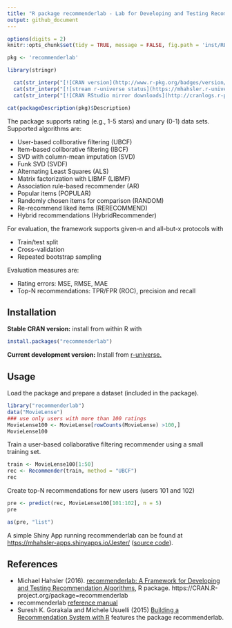 ```yaml
---
title: "R package recommenderlab - Lab for Developing and Testing Recommender Algorithms"
output: github_document
---
```


```r
options(digits = 2)
knitr::opts_chunk$set(tidy = TRUE, message = FALSE, fig.path = 'inst/README_files/')
```

```r
pkg <- 'recommenderlab'

library(stringr)

  cat(str_interp("[![CRAN version](http://www.r-pkg.org/badges/version/${pkg})](https://CRAN.R-project.org/package=${pkg})\n"))
  cat(str_interp("[![stream r-universe status](https://mhahsler.r-universe.dev/badges/${pkg})](https://mhahsler.r-universe.dev/ui#package:${pkg})\n"))
  cat(str_interp("[![CRAN RStudio mirror downloads](http://cranlogs.r-pkg.org/badges/grand-total/${pkg})](https://CRAN.R-project.org/package=${pkg})\n"))
```

```r
cat(packageDescription(pkg)$Description)
```
The package supports rating (e.g., 1-5 stars) and unary (0-1) data sets. Supported algorithms are:
    
* User-based collborative filtering (UBCF)
* Item-based collborative filtering (IBCF)
* SVD with column-mean imputation (SVD)
* Funk SVD (SVDF)
* Alternating Least Squares (ALS)
* Matrix factorization with LIBMF (LIBMF)
* Association rule-based recommender (AR)
* Popular items (POPULAR)
* Randomly chosen items for comparison (RANDOM)
* Re-recommend liked items (RERECOMMEND)
* Hybrid recommendations (HybridRecommender)

For evaluation, the framework supports given-n and all-but-x protocols with

* Train/test split
* Cross-validation
* Repeated bootstrap sampling

Evaluation measures are:

* Rating errors: MSE, RMSE, MAE
* Top-N recommendations: TPR/FPR (ROC), precision and recall

## Installation

__Stable CRAN version:__ install from within R with
```r
install.packages("recommenderlab")
```

__Current development version:__ Install from [r-universe.](https://mhahsler.r-universe.dev/ui#package:recommenderlab)

## Usage

Load the package and prepare a dataset (included in the package).
```r
library("recommenderlab")
data("MovieLense")
### use only users with more than 100 ratings
MovieLense100 <- MovieLense[rowCounts(MovieLense) >100,]
MovieLense100
```

Train a user-based collaborative filtering recommender using a small training set.
```r
train <- MovieLense100[1:50]
rec <- Recommender(train, method = "UBCF")
rec
```

Create top-N recommendations for new users (users 101 and 102)
```r
pre <- predict(rec, MovieLense100[101:102], n = 5)
pre
```

```r
as(pre, "list")
```

A simple Shiny App running recommenderlab can be found at  [https://mhahsler-apps.shinyapps.io/Jester/](https://mhahsler-apps.shinyapps.io/Jester/) 
([source code](https://github.com/mhahsler/recommenderlab/tree/master/Work/apps)). 


## References

* Michael Hahsler (2016). [recommenderlab: A Framework for Developing and
Testing Recommendation Algorithms](https://CRAN.R-project.org/package=recommenderlab/vignettes/recommenderlab.pdf), R package. https://CRAN.R-project.org/package=recommenderlab
* recommenderlab [reference manual](https://CRAN.R-project.org/package=recommenderlab/recommenderlab.pdf)
*  Suresh K. Gorakala and Michele Usuelli (2015) [Building a Recommendation System with R](https://www.amazon.com/Building-Recommendation-System-Suresh-Gorakala/dp/1783554495) features the package recommenderlab.
